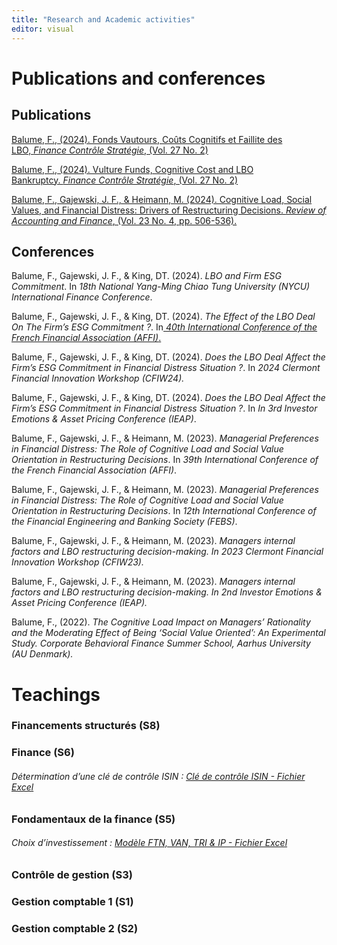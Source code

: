 ```yaml
---
title: "Research and Academic activities"
editor: visual
---
```


# Publications and conferences

## Publications

[Balume, F., (2024). Fonds Vautours, Coûts Cognitifs et Faillite des LBO, *Finance Contrôle Stratégie*, (Vol. 27 No. 2)](https://journals.openedition.org/fcs/12793)

[Balume, F., (2024). Vulture Funds, Cognitive Cost and LBO Bankruptcy. *Finance Contrôle Stratégie*, (Vol. 27 No. 2)](https://journals.openedition.org/fcs/12700)

[Balume, F., Gajewski, J. F., & Heimann, M. (2024). Cognitive Load, Social Values, and Financial Distress: Drivers of Restructuring Decisions. *Review of Accounting and Finance*, (Vol. 23 No. 4, pp. 506-536).](https://www.emerald.com/insight/content/doi/10.1108/RAF-07-2023-0212/full/html)

## Conferences

Balume, F., Gajewski, J. F., & King, DT. (2024). *LBO and Firm ESG Commitment*. In *18th National Yang-Ming Chiao Tung University (NYCU) International Finance Conference*.

Balume, F., Gajewski, J. F., & King, DT. (2024). *The Effect of the LBO Deal On The Firm’s ESG Commitment ?*. In[ *40th International Conference of the French Financial Association (AFFI)*.](https://affi2024.eventsadmin.com/i/Program)

Balume, F., Gajewski, J. F., & King, DT. (2024). *Does the LBO Deal Affect the Firm’s ESG Commitment in Financial Distress Situation ?*. In *2024 Clermont Financial Innovation Workshop (CFIW24).*

Balume, F., Gajewski, J. F., & King, DT. (2024). *Does the LBO Deal Affect the Firm’s ESG Commitment in Financial Distress Situation ?*. In *In 3rd Investor Emotions & Asset Pricing Conference (IEAP)*.

Balume, F., Gajewski, J. F., & Heimann, M. (2023). *Managerial Preferences in Financial Distress: The Role of Cognitive Load and Social Value Orientation in Restructuring Decisions*. In *39th International Conference of the French Financial Association (AFFI)*.

Balume, F., Gajewski, J. F., & Heimann, M. (2023). *Managerial Preferences in Financial Distress: The Role of Cognitive Load and Social Value Orientation in Restructuring Decisions*. In *12th International Conference of the Financial Engineering and Banking Society (FEBS)*.

Balume, F., Gajewski, J. F., & Heimann, M. (2023). *Managers internal factors and LBO restructuring decision-making. In 2023 Clermont Financial Innovation Workshop (CFIW23).*

Balume, F., Gajewski, J. F., & Heimann, M. (2023). *Managers internal factors and LBO restructuring decision-making. In 2nd Investor Emotions & Asset Pricing Conference (IEAP).*

Balume, F., (2022). *The Cognitive Load Impact on Managers’ Rationality and the Moderating Effect of Being ‘Social Value Oriented’: An Experimental Study. Corporate Behavioral Finance Summer School, Aarhus University (AU Denmark).*

# Teachings

### Financements structurés (S8)

### Finance (S6)
###### Détermination d'une clé de contrôle ISIN : [Clé de contrôle ISIN - Fichier Excel](CléContrôleISIN.xlsx)

### Fondamentaux de la finance (S5)

###### Choix d'investissement : [Modèle FTN, VAN, TRI & IP - Fichier Excel](ModèleChoixInvestissement.xlsx)

### Contrôle de gestion (S3)

### Gestion comptable 1 (S1)

### Gestion comptable 2 (S2)
